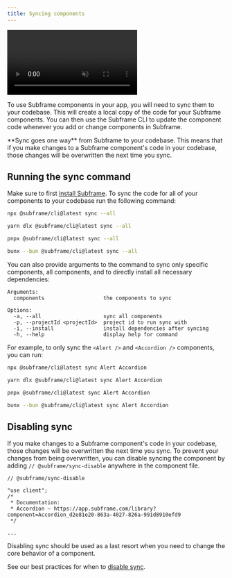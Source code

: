 ```yaml
---
title: Syncing components
---
```


<video
  autoPlay
  muted
  loop
  playsInline
  controls
  className="w-full"
  src="https://hevpkratkeuc60w7.public.blob.vercel-storage.com/sync-components-qNU25B0X4BKttDuiXdqf4h6WEt0fYO.webm"
/>

To use Subframe components in your app, you will need to sync them to your codebase. This will create a local copy of the code for your Subframe components. You can then use the Subframe CLI to update the component code whenever you add or change components in Subframe.

<Note>
  **Sync goes one way** from Subframe to your codebase. This means that if you make changes to a Subframe component's code in
  your codebase, those changes will be overwritten the next time you sync.
</Note>

## Running the sync command

Make sure to first [install Subframe](/installation). To sync the code for all of your components to your codebase run the following command:
<CodeGroup>

  ```bash npm
  npx @subframe/cli@latest sync --all
  ```
  ```bash yarn
  yarn dlx @subframe/cli@latest sync --all
  ```
  ```bash pnpm
  pnpx @subframe/cli@latest sync --all
  ```
  ```bash bun
  bunx --bun @subframe/cli@latest sync --all
  ```

</CodeGroup>

You can also provide arguments to the command to sync only specific components, all components, and to directly install all necessary dependencies:

```
Arguments:
  components                   the components to sync

Options:
  -a, --all                    sync all components
  -p, --projectId <projectId>  project id to run sync with
  -i, --install                install dependencies after syncing
  -h, --help                   display help for command
```

For example, to only sync the `<Alert />` and `<Accordion />` components, you can run:

<CodeGroup>

  ```bash npm
  npx @subframe/cli@latest sync Alert Accordion
  ```
  ```bash yarn
  yarn dlx @subframe/cli@latest sync Alert Accordion
  ```
  ```bash pnpm
  pnpx @subframe/cli@latest sync Alert Accordion
  ```
  ```bash bun
  bunx --bun @subframe/cli@latest sync Alert Accordion
  ```

</CodeGroup>


## Disabling sync

If you make changes to a Subframe component's code in your codebase, those changes will be overwritten the next time you sync. To prevent your changes from being overwritten, you can disable syncing the component by adding `// @subframe/sync-disable` anywhere in the component file.

```tsx src/ui/Accordion.tsx {1}
// @subframe/sync-disable

"use client";
/*
 * Documentation:
 * Accordion — https://app.subframe.com/library?component=Accordion_d2e81e20-863a-4027-826a-991d8910efd9
 */

...
```

<Warning>
  Disabling sync should be used as a last resort when you need to change the core behavior of a component.
</Warning>

See our best practices for when to [disable sync](/disabling-sync).
